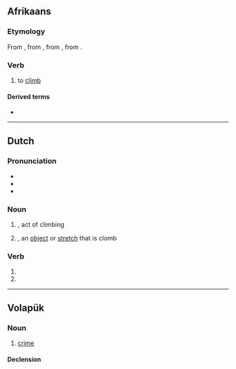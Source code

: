 {{also|Klim}}
==Afrikaans==

===Etymology===
From {{inh|af|nl|klimmen}}, from {{inh|af|dum|climmen}}, from {{inh|af|odt|*climban}}, from {{inh|af|gem-pro|*klimbaną}}.

===Verb===
{{af-verb|klimmende}}

# {{lb|af|intransitive}} to [[climb]]

====Derived terms====
* {{l|af|klimvis}}

----

==Dutch==

===Pronunciation===
* {{audio|Nl-klim.ogg|Audio|lang=nl}}
* {{rhymes|ɪm|lang=nl}}
* {{IPA|/klɪm/|lang=nl}}

===Noun===
{{nl-noun|m|-en|-}}

# {{l|en|climb}}, act of climbing
# {{l|en|climb}}, an [[object]] or [[stretch]] that is clomb

===Verb===
{{head|nl|verb form}}

# {{nl-verb form of|p=1|n=sg|t=pres|m=ind|klimmen}}
# {{nl-verb form of|m=imp|klimmen}}

----

==Volapük==

===Noun===
{{vo-noun}}

# [[crime]]

====Declension====
{{vo-decl-noun}}